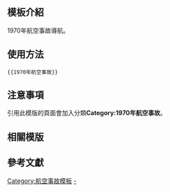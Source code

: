 <includeonly><!-- 在這裡加入模板的保護標識 --></includeonly><noinclude>{{Documentation subpage}}</noinclude>
<!-- 在本行下編輯模板說明 -->

== 模板介紹 ==

1970年航空事故導航。

==使用方法==

<pre>{{1970年航空事故}}</pre>

== 注意事項 ==

引用此模版的頁面會加入分類'''Category:1970年航空事故'''。

== 相關模版 ==

{{歷年航空事故模板}}

== 參考文獻 ==

<includeonly>
<!-- 本行下加入模板的分類 -->
[[Category:航空事故模板]]
[[Category:1970年航空事故|-]]
</includeonly>